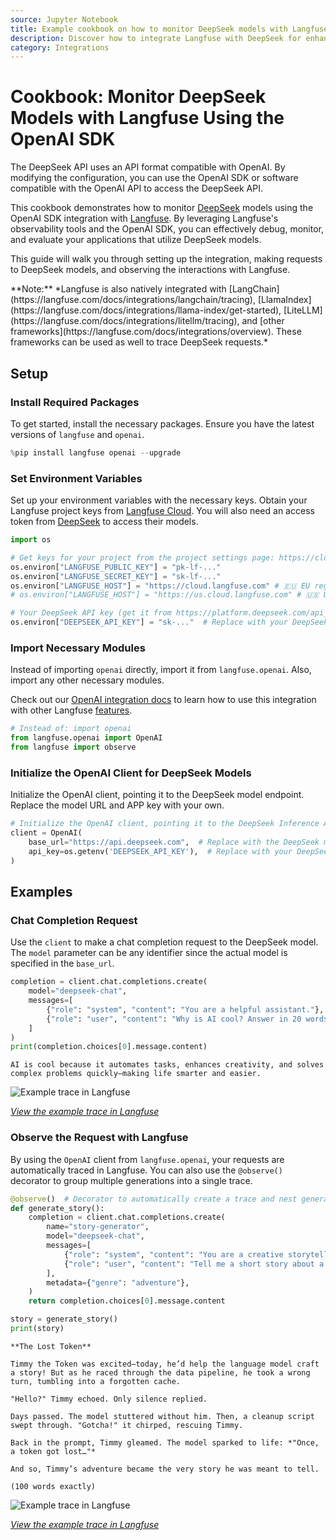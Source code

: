 ```yaml
---
source: Jupyter Notebook
title: Example cookbook on how to monitor DeepSeek models with Langfuse using the OpenAI SDK
description: Discover how to integrate Langfuse with DeepSeek for enhanced LLM application monitoring, debugging, and tracing. Improve your AI development workflow today.
category: Integrations
---
```


# Cookbook: Monitor DeepSeek Models with Langfuse Using the OpenAI SDK

The DeepSeek API uses an API format compatible with OpenAI. By modifying the configuration, you can use the OpenAI SDK or software compatible with the OpenAI API to access the DeepSeek API.

This cookbook demonstrates how to monitor [DeepSeek](https://github.com/deepseek-ai/DeepSeek-V3) models using the OpenAI SDK integration with [Langfuse](https://langfuse.com). By leveraging Langfuse's observability tools and the OpenAI SDK, you can effectively debug, monitor, and evaluate your applications that utilize DeepSeek models.

This guide will walk you through setting up the integration, making requests to DeepSeek models, and observing the interactions with Langfuse.

<Callout type="info" emoji="ℹ️">
**Note:** *Langfuse is also natively integrated with [LangChain](https://langfuse.com/docs/integrations/langchain/tracing), [LlamaIndex](https://langfuse.com/docs/integrations/llama-index/get-started), [LiteLLM](https://langfuse.com/docs/integrations/litellm/tracing), and [other frameworks](https://langfuse.com/docs/integrations/overview). These frameworks can be used as well to trace DeepSeek requests.*
</Callout>

## Setup

### Install Required Packages

To get started, install the necessary packages. Ensure you have the latest versions of `langfuse` and `openai`.


```python
%pip install langfuse openai --upgrade
```

### Set Environment Variables

Set up your environment variables with the necessary keys. Obtain your Langfuse project keys from [Langfuse Cloud](https://cloud.langfuse.com). You will also need an access token from [DeepSeek](https://platform.deepseek.com/api_keys) to access their models.


```python
import os

# Get keys for your project from the project settings page: https://cloud.langfuse.com
os.environ["LANGFUSE_PUBLIC_KEY"] = "pk-lf-..." 
os.environ["LANGFUSE_SECRET_KEY"] = "sk-lf-..." 
os.environ["LANGFUSE_HOST"] = "https://cloud.langfuse.com" # 🇪🇺 EU region
# os.environ["LANGFUSE_HOST"] = "https://us.cloud.langfuse.com" # 🇺🇸 US region

# Your DeepSeek API key (get it from https://platform.deepseek.com/api_keys)
os.environ["DEEPSEEK_API_KEY"] = "sk-..."  # Replace with your DeepSeek API key
```

### Import Necessary Modules

Instead of importing `openai` directly, import it from `langfuse.openai`. Also, import any other necessary modules.

Check out our [OpenAI integration docs](https://langfuse.com/docs/integrations/openai/python/get-started) to learn how to use this integration with other Langfuse [features](https://langfuse.com/docs/tracing#advanced-usage).


```python
# Instead of: import openai
from langfuse.openai import OpenAI
from langfuse import observe
```

### Initialize the OpenAI Client for DeepSeek Models

Initialize the OpenAI client, pointing it to the DeepSeek model endpoint. Replace the model URL and APP key with your own.


```python
# Initialize the OpenAI client, pointing it to the DeepSeek Inference API
client = OpenAI(
    base_url="https://api.deepseek.com",  # Replace with the DeepSeek model endpoint URL
    api_key=os.getenv('DEEPSEEK_API_KEY'),  # Replace with your DeepSeek API key
)
```

## Examples

### Chat Completion Request

Use the `client` to make a chat completion request to the DeepSeek model. The `model` parameter can be any identifier since the actual model is specified in the `base_url`.



```python
completion = client.chat.completions.create(
    model="deepseek-chat", 
    messages=[
        {"role": "system", "content": "You are a helpful assistant."},
        {"role": "user", "content": "Why is AI cool? Answer in 20 words or less."}
    ]
)
print(completion.choices[0].message.content)
```

    AI is cool because it automates tasks, enhances creativity, and solves complex problems quickly—making life smarter and easier.


![Example trace in Langfuse](https://langfuse.com/images/cookbook/integration_deepseek/deepseek-simple-trace.png)

*[View the example trace in Langfuse](https://cloud.langfuse.com/project/cloramnkj0002jz088vzn1ja4/traces/83702a6c-ae0e-4317-87fa-dc82568a2d89?timestamp=2025-01-09T17%3A06%3A40.848Z)*

### Observe the Request with Langfuse

By using the `OpenAI` client from `langfuse.openai`, your requests are automatically traced in Langfuse. You can also use the `@observe()` decorator to group multiple generations into a single trace.



```python
@observe()  # Decorator to automatically create a trace and nest generations
def generate_story():
    completion = client.chat.completions.create(
        name="story-generator",
        model="deepseek-chat",
        messages=[
            {"role": "system", "content": "You are a creative storyteller."},
            {"role": "user", "content": "Tell me a short story about a token that got lost on its way to the language model. Answer in 100 words or less."}
        ],
        metadata={"genre": "adventure"},
    )
    return completion.choices[0].message.content

story = generate_story()
print(story)
```

    **The Lost Token**  
    
    Timmy the Token was excited—today, he’d help the language model craft a story! But as he raced through the data pipeline, he took a wrong turn, tumbling into a forgotten cache.  
    
    "Hello?" Timmy echoed. Only silence replied.  
    
    Days passed. The model stuttered without him. Then, a cleanup script swept through. "Gotcha!" it chirped, rescuing Timmy.  
    
    Back in the prompt, Timmy gleamed. The model sparked to life: *"Once, a token got lost…"*  
    
    And so, Timmy’s adventure became the very story he was meant to tell.  
    
    (100 words exactly)


![Example trace in Langfuse](https://langfuse.com/images/cookbook/integration_deepseek/deepseek-story-trace.png)

*[View the example trace in Langfuse](https://cloud.langfuse.com/project/cloramnkj0002jz088vzn1ja4/traces/9a0dca39-9fac-4fce-ace9-52b85edfb0d8?timestamp=2025-01-09T17%3A08%3A25.698Z)*


<LearnMore />
